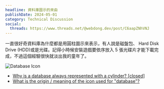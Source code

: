 ```yaml
---
headline: 資料庫圖示的來由
publishDate: 2024-05-01
category: Technical Discussion
social:
  threads: https://www.threads.net/@webdong.dev/post/C6aapZNhVNJ
---
```


一直很好奇資料庫為什麼都是用圓柱圖示來表示，有人說是磁盤包、 Hard Disk Drive (HDD)或是光碟。記得小時候安裝遊戲要依序放入 5 張光碟片才能下載完成，不過這個經驗很快就淡出我的童年了。

![Database Icon](./database-icon.webp)

- [Why is a database always represented with a cylinder? [closed]](https://stackoverflow.com/questions/2822650/why-is-a-database-always-represented-with-a-cylinder)
- [What is the origin / meaning of the icon used for "database"?](https://ux.stackexchange.com/questions/31784/what-is-the-origin-meaning-of-the-icon-used-for-database)
